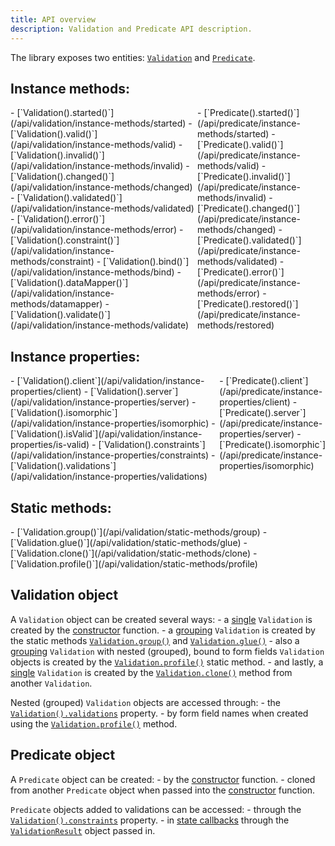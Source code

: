 ```yaml
---
title: API overview
description: Validation and Predicate API description.
---
```


The library exposes two entities: [`Validation`](/api/validation/constructor) and [`Predicate`](/api/predicate/constructor).

## Instance methods:

<div style="display: flex">
<span>
- [`Validation().started()`](/api/validation/instance-methods/started)
- [`Validation().valid()`](/api/validation/instance-methods/valid)
- [`Validation().invalid()`](/api/validation/instance-methods/invalid)
- [`Validation().changed()`](/api/validation/instance-methods/changed)
- [`Validation().validated()`](/api/validation/instance-methods/validated)
- [`Validation().error()`](/api/validation/instance-methods/error)
- [`Validation().constraint()`](/api/validation/instance-methods/constraint)
- [`Validation().bind()`](/api/validation/instance-methods/bind)
- [`Validation().dataMapper()`](/api/validation/instance-methods/datamapper)
- [`Validation().validate()`](/api/validation/instance-methods/validate)
</span>
<span>
- [`Predicate().started()`](/api/predicate/instance-methods/started)
- [`Predicate().valid()`](/api/predicate/instance-methods/valid)
- [`Predicate().invalid()`](/api/predicate/instance-methods/invalid)
- [`Predicate().changed()`](/api/predicate/instance-methods/changed)
- [`Predicate().validated()`](/api/predicate/instance-methods/validated)
- [`Predicate().error()`](/api/predicate/instance-methods/error)
- [`Predicate().restored()`](/api/predicate/instance-methods/restored)
</span>
</div>

## Instance properties:

<div style="display: flex">
<span>
- [`Validation().client`](/api/validation/instance-properties/client)
- [`Validation().server`](/api/validation/instance-properties/server)
- [`Validation().isomorphic`](/api/validation/instance-properties/isomorphic)
- [`Validation().isValid`](/api/validation/instance-properties/is-valid)
- [`Validation().constraints`](/api/validation/instance-properties/constraints)
- [`Validation().validations`](/api/validation/instance-properties/validations)
</span>
<span>
- [`Predicate().client`](/api/predicate/instance-properties/client)
- [`Predicate().server`](/api/predicate/instance-properties/server)
- [`Predicate().isomorphic`](/api/predicate/instance-properties/isomorphic)
</span>
</div>

## Static methods:

<div style="display: flex">
<span>
- [`Validation.group()`](/api/validation/static-methods/group)
- [`Validation.glue()`](/api/validation/static-methods/glue)
- [`Validation.clone()`](/api/validation/static-methods/clone)
- [`Validation.profile()`](/api/validation/static-methods/profile)
</span>
</div>

## Validation object

A `Validation` object can be created several ways:
    - a [single](/concept/single-validation) `Validation` is created by the [constructor](/api/validation/constructor) function.
    - a [grouping](/concept/grouping-validations) `Validation` is created by the static methods [`Validation.group()`](/api/validation/static-methods/group) and [`Validation.glue()`](/api/validation/static-methods/glue)
    - also a [grouping](/concept/grouping-validations) `Validation` with nested (grouped), bound to form fields `Validation` objects is created by the [`Validation.profile()`](/api/validation/static-methods/profile) static method.
    - and lastly, a [single](/concept/single-validation) `Validation` is created by the [`Validation.clone()`](/api/validation/static-methods/clone) method from another `Validation`.

Nested (grouped) `Validation` objects are accessed through: 
    - the [`Validation().validations`](/api/validation/instance-properties/validations) property.
    - by form field names when created using the [`Validation.profile()`](/api/validation/static-methods/profile) method.

## Predicate object

A `Predicate` object can be created:
    - by the [constructor](/api/predicate/constructor) function.
    - cloned from another `Predicate` object when passed into the [constructor](/api/predicate/constructor#cloning-a-predicate) function.

`Predicate` objects added to validations can be accessed:
    - through the [`Validation().constraints`](/api/validation/instance-properties/constraints) property.
    - in [state callbacks](/concept/state-callbacks) through the [`ValidationResult`](/api/validation-result) object passed in.